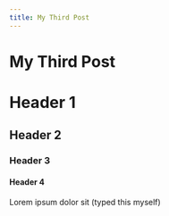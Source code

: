 ```yaml
---
title: My Third Post
---
```


# My Third Post

# Header 1

## Header 2

### Header 3

#### Header 4

Lorem ipsum dolor sit (typed this myself)
